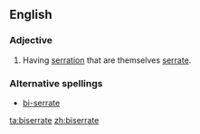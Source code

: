 ==English==

===Adjective===
{{en-adj|-}}

# {{botany|of leaves}} Having [[serration]] that are themselves [[serrate]].

===Alternative spellings===
*[[bi-serrate]]

[[ta:biserrate]]
[[zh:biserrate]]